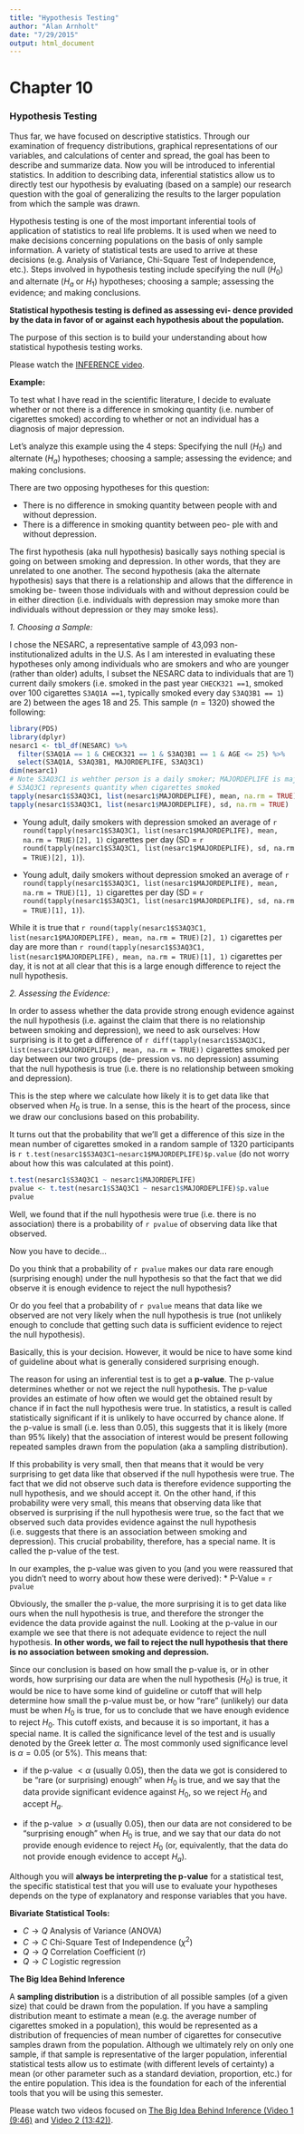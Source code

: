 ```yaml
---
title: "Hypothesis Testing"
author: "Alan Arnholt"
date: "7/29/2015"
output: html_document
---
```


# Chapter 10
### Hypothesis Testing

Thus far, we have focused on descriptive statistics. Through our examination of frequency distributions, graphical representations of our variables, and calculations of center and spread, the goal has been to describe and summarize data. Now you will be introduced to inferential statistics. In addition to describing data, inferential statistics allow us to directly test our hypothesis by evaluating (based on a sample) our research question with the goal of generalizing the results to the larger population from which the sample was drawn.

Hypothesis testing is one of the most important inferential tools of application of statistics to real life problems. It is used when we need to make decisions concerning populations on the basis of only sample information. A variety of statistical tests are used to arrive at these decisions (e.g. Analysis of Variance, Chi-Square Test of Independence, etc.). Steps involved in hypothesis testing include specifying the null ($H_0$) and alternate ($H_a$ or $H_1$) hypotheses; choosing a sample; assessing the evidence; and making conclusions.

**Statistical hypothesis testing is defined as assessing evi- dence provided by the data in favor of or against each hypothesis about the population.**

The purpose of this section is to build your understanding about how statistical hypothesis testing works.

Please watch the [INFERENCE video](https://www.youtube.com/watch?v=OtpMhiwvdu8&list=PLDEF0B9CBD27AD37E&index=47).

**Example:**

To test what I have read in the scientific literature, I decide to evaluate whether or not there is a difference in smoking quantity (i.e. number of cigarettes smoked) according to whether or not an individual has a diagnosis of major depression.

Let's analyze this example using the 4 steps: Specifying the null ($H_0$) and alternate ($H_a$) hypotheses; choosing a sample; assessing the evidence; and making conclusions.

There are two opposing hypotheses for this question:

* There is no difference in smoking quantity between people with and without depression.
* There is a difference in smoking quantity between peo- ple with and without depression.

The first hypothesis (aka null hypothesis) basically says nothing special is going on between smoking and depression. In other words, that they are unrelated to one another. The second hypothesis (aka the alternate hypothesis) says that there is a relationship and allows that the difference in smoking be- tween those individuals with and without depression could be in either direction (i.e. individuals with depression may smoke more than individuals without depression or they may smoke less).

*1. Choosing a Sample:*

I chose the NESARC, a representative sample of 43,093 non-institutionalized adults in the U.S. As I am interested in evaluating these hypotheses only among individuals who are smokers and who are younger (rather than older) adults, I subset the NESARC data to individuals that are 1) current daily smokers (i.e. smoked in the past year `CHECK321 ==1`, smoked over 100 cigarettes `S3AQ1A ==1`, typically smoked every day `S3AQ3B1 == 1`) are 2) between the ages 18 and 25. This sample ($n=1320$) showed the following:

```r
library(PDS)
library(dplyr)
nesarc1 <- tbl_df(NESARC) %>%
  filter(S3AQ1A == 1 & CHECK321 == 1 & S3AQ3B1 == 1 & AGE <= 25) %>% 
  select(S3AQ1A, S3AQ3B1, MAJORDEPLIFE, S3AQ3C1)
dim(nesarc1)
# Note S3AQ3C1 is wehther person is a daily smoker; MAJORDEPLIFE is major depression
# S3AQ3C1 represents quantity when cigarettes smoked
tapply(nesarc1$S3AQ3C1, list(nesarc1$MAJORDEPLIFE), mean, na.rm = TRUE)
tapply(nesarc1$S3AQ3C1, list(nesarc1$MAJORDEPLIFE), sd, na.rm = TRUE)
```

* Young adult, daily smokers with depression smoked an average of `r round(tapply(nesarc1$S3AQ3C1, list(nesarc1$MAJORDEPLIFE), mean, na.rm = TRUE)[2], 1)` cigarettes per day (SD = `r round(tapply(nesarc1$S3AQ3C1, list(nesarc1$MAJORDEPLIFE), sd, na.rm = TRUE)[2], 1)`).

* Young adult, daily smokers without depression smoked an average of `r round(tapply(nesarc1$S3AQ3C1, list(nesarc1$MAJORDEPLIFE), mean, na.rm = TRUE)[1], 1)` cigarettes per day (SD = `r round(tapply(nesarc1$S3AQ3C1, list(nesarc1$MAJORDEPLIFE), sd, na.rm = TRUE)[1], 1)`).

While it is true that `r round(tapply(nesarc1$S3AQ3C1, list(nesarc1$MAJORDEPLIFE), mean, na.rm = TRUE)[2], 1)` cigarettes per day are more than `r round(tapply(nesarc1$S3AQ3C1, list(nesarc1$MAJORDEPLIFE), mean, na.rm = TRUE)[1], 1)` cigarettes per day, it is not at all clear that this is a large enough difference to reject the null hypothesis.

*2. Assessing the Evidence:*

In order to assess whether the data provide strong enough evidence against the null hypothesis (i.e. against the claim that there is no relationship between smoking and depression), we need to ask ourselves: How surprising is it to get a difference of `r diff(tapply(nesarc1$S3AQ3C1, list(nesarc1$MAJORDEPLIFE), mean, na.rm = TRUE))` cigarettes smoked per day between our two groups (de- pression vs. no depression) assuming that the null hypothesis is true (i.e. there is no relationship between smoking and depression).

This is the step where we calculate how likely it is to get data like that observed when $H_0$ is true. In a sense, this is the heart of the process, since we draw our conclusions based on this probability.

It turns out that the probability that we'll get a difference of this size in the mean number of cigarettes smoked in a random sample of 1320 participants is `r t.test(nesarc1$S3AQ3C1~nesarc1$MAJORDEPLIFE)$p.value` (do not worry about how this was calculated at this point).

```r
t.test(nesarc1$S3AQ3C1 ~ nesarc1$MAJORDEPLIFE)
pvalue <- t.test(nesarc1$S3AQ3C1 ~ nesarc1$MAJORDEPLIFE)$p.value
pvalue
```

Well, we found that if the null hypothesis were true (i.e. there is no association) there is a probability of `r pvalue` of observing data like that observed.

Now you have to decide...

Do you think that a probability of `r pvalue` makes our data rare enough (surprising enough) under the null hypothesis so that the fact that we did observe it is enough evidence to reject the null hypothesis?


Or do you feel that a probability of `r pvalue` means that data like we observed are not very likely when the null hypothesis is true (not unlikely enough to conclude that getting such data is sufficient evidence to reject the null hypothesis).

Basically, this is your decision. However, it would be nice to have some kind of guideline about what is generally considered surprising enough.

The reason for using an inferential test is to get a **p-value**. The p-value determines whether or not we reject the null hypothesis. The p-value provides an estimate of how often we would get the obtained result by chance if in fact the null hypothesis were true. In statistics, a result is called statistically significant if it is unlikely to have occurred by chance alone. If the p-value is small (i.e. less than 0.05), this suggests that it is likely (more than 95% likely) that the association of interest would be present following repeated samples drawn from the population (aka a sampling distribution).

If this probability is very small, then that means that it would be very surprising to get data like that observed if the null hypothesis were true. The fact that we did not observe such data is therefore evidence supporting the null hypothesis, and we should accept it. On the other hand, if this probability were very small, this means that observing data like that observed is surprising if the null hypothesis were true, so the fact that we observed such data provides evidence against the null hypothesis (i.e. suggests that there is an association between smoking and depression). This crucial probability, therefore, has a special name. It is called the p-value of the test.

In our examples, the p-value was given to you (and you were reassured that you didn't need to worry about how these were derived):
* P-Value = `r pvalue`

Obviously, the smaller the p-value, the more surprising it is to get data like ours when the null hypothesis is true, and therefore the stronger the evidence the data provide against the null. Looking at the p-value in our example we see that there is not adequate evidence to reject the null hypothesis. **In other words, we fail to reject the null hypothesis that there is no association between smoking and depression.**

Since our conclusion is based on how small the p-value is, or in other words, how surprising our data are when the null hypothesis ($H_0$) is true, it would be nice to have some kind of guideline or cutoff that will help determine how small the p-value must be, or how "rare" (unlikely) our data must be when $H_0$ is true, for us to conclude that we have enough evidence to reject $H_0$.  This cutoff exists, and because it is so important, it has a special name. It is called the significance level of the test and is usually denoted by the Greek letter $\alpha$. The most commonly used significance level is $\alpha=0.05$ (or 5%). This means that:

* if the p-value $< \alpha$ (usually 0.05), then the data we got is considered to be "rare (or surprising) enough" when $H_0$ is true, and we say that the data provide significant evidence against $H_0$, so we reject $H_0$ and accept $H_a$.

* if the p-value $> \alpha$ (usually 0.05), then our data are not considered to be "surprising enough" when $H_0$ is true, and we say that our data do not provide enough evidence to reject $H_0$ (or, equivalently, that the data do not provide enough evidence to accept $H_a$).

Although you will **always be interpreting the p-value** for a statistical test, the specific statistical test that you will use to evaluate your hypotheses depends on the type of explanatory and response variables that you have.

**Bivariate Statistical Tools:**

* $C \rightarrow Q$ Analysis of Variance (ANOVA)
* $C \rightarrow C$ Chi-Square Test of Independence ($\chi^2$) 
* $Q \rightarrow Q$ Correlation Coefficient (r)
* $Q \rightarrow C$ Logistic regression

**The Big Idea Behind Inference**

A **sampling distribution** is a distribution of all possible samples (of a given size) that could be drawn from the population. If you have a sampling distribution meant to estimate a mean (e.g. the average number of cigarettes smoked in a population), this would be represented as a distribution of frequencies of mean number of cigarettes for consecutive samples drawn from the population. Although we ultimately rely on only one sample, if that sample is representative of the larger population, inferential statistical tests allow us to estimate (with different levels of certainty) a mean (or other parameter such as a standard deviation, proportion, etc.) for the entire population. This idea is the foundation for each of the inferential tools that you will be using this semester.

Please watch two videos focused on [The Big Idea Behind Inference (Video 1 (9:46)](https://www.youtube.com/watch?v=h0KR-0Qryb4&list=PLDEF0B9CBD27AD37E&index=18) and [Video 2 (13:42))](https://www.youtube.com/watch?v=ghndGDAau3g&list=PLDEF0B9CBD27AD37E&index=17).